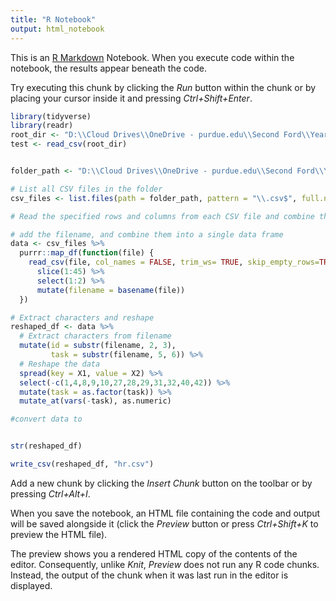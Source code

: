 ```yaml
---
title: "R Notebook"
output: html_notebook
---
```


This is an [R Markdown](http://rmarkdown.rstudio.com) Notebook. When you execute code within the notebook, the results appear beneath the code. 

Try executing this chunk by clicking the *Run* button within the chunk or by placing your cursor inside it and pressing *Ctrl+Shift+Enter*. 

```r
library(tidyverse)
library(readr)
root_dir <- "D:\\Cloud Drives\\OneDrive - purdue.edu\\Second Ford\\Year 3\\ECG\\P02-B0.csv" 
test <- read_csv(root_dir)


folder_path <- "D:\\Cloud Drives\\OneDrive - purdue.edu\\Second Ford\\Year 3\\ECG\\"

# List all CSV files in the folder
csv_files <- list.files(path = folder_path, pattern = "\\.csv$", full.names = TRUE)

# Read the specified rows and columns from each CSV file and combine them into a single data frame

# add the filename, and combine them into a single data frame
data <- csv_files %>%
  purrr::map_df(function(file) {
    read_csv(file, col_names = FALSE, trim_ws= TRUE, skip_empty_rows=TRUE, skip = 58) %>% 
      slice(1:45) %>%
      select(1:2) %>%
      mutate(filename = basename(file))
  })
```

```r
# Extract characters and reshape
reshaped_df <- data %>%
  # Extract characters from filename
  mutate(id = substr(filename, 2, 3),
         task = substr(filename, 5, 6)) %>%
  # Reshape the data
  spread(key = X1, value = X2) %>% 
  select(-c(1,4,8,9,10,27,28,29,31,32,40,42)) %>% 
  mutate(task = as.factor(task)) %>%
  mutate_at(vars(-task), as.numeric)

#convert data to 


str(reshaped_df)
```

```r
write_csv(reshaped_df, "hr.csv")
```





Add a new chunk by clicking the *Insert Chunk* button on the toolbar or by pressing *Ctrl+Alt+I*.

When you save the notebook, an HTML file containing the code and output will be saved alongside it (click the *Preview* button or press *Ctrl+Shift+K* to preview the HTML file).

The preview shows you a rendered HTML copy of the contents of the editor. Consequently, unlike *Knit*, *Preview* does not run any R code chunks. Instead, the output of the chunk when it was last run in the editor is displayed.
